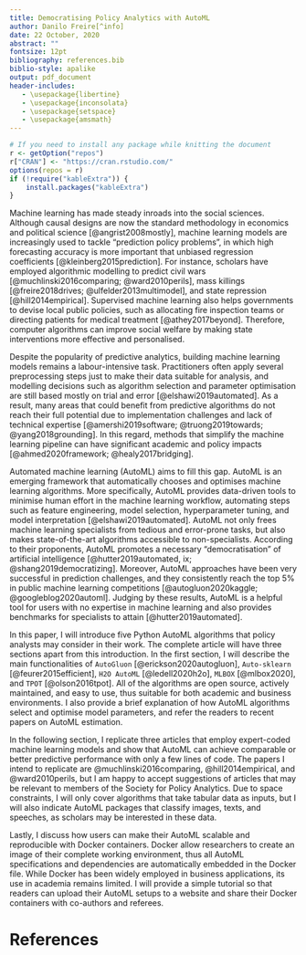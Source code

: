```yaml
---
title: Democratising Policy Analytics with AutoML
author: Danilo Freire[^info]
date: 22 October, 2020
abstract: ""
fontsize: 12pt
bibliography: references.bib
biblio-style: apalike
output: pdf_document
header-includes:
   - \usepackage{libertine}
   - \usepackage{inconsolata}
   - \usepackage{setspace}
   - \usepackage{amsmath}
---
```


```r
# If you need to install any package while knitting the document
r <- getOption("repos")
r["CRAN"] <- "https://cran.rstudio.com/"
options(repos = r)
if (!require("kableExtra")) {
    install.packages("kableExtra")
}
```

[^info]: Independent researcher,
[danilofreire@gmail.com](mailto:danilofreire@gmail.com),
<https://danilofreire.github.io>.

\doublespacing

Machine learning has made steady inroads into the social sciences. Although
causal designs are now the standard methodology in economics and political
science [@angrist2008mostly], machine learning models are increasingly used to
tackle "prediction policy problems", in which high forecasting accuracy is more
important that unbiased regression coefficients [@kleinberg2015prediction]. For
instance, scholars have employed algorithmic modelling to predict civil wars
[@muchlinski2016comparing; @ward2010perils], mass killings [@freire2018drives;
@ulfelder2013multimodel], and state repression [@hill2014empirical]. Supervised
machine learning also helps governments to devise local public policies, such
as allocating fire inspection teams or directing patients for medical treatment
[@athey2017beyond]. Therefore, computer algorithms can improve social welfare
by making state interventions more effective and personalised.

Despite the popularity of predictive analytics, building machine learning
models remains a labour-intensive task. Practitioners often apply several
preprocessing steps just to make their data suitable for analysis, and
modelling decisions such as algorithm selection and parameter optimisation are
still based mostly on trial and error [@elshawi2019automated]. As a result,
many areas that could benefit from predictive algorithms do not reach their
full potential due to implementation challenges and lack of technical expertise
[@amershi2019software; @truong2019towards; @yang2018grounding]. In this regard,
methods that simplify the machine learning pipeline can have significant
academic and policy impacts [@ahmed2020framework; @healy2017bridging].

Automated machine learning (AutoML) aims to fill this gap. AutoML is an
emerging framework that automatically chooses and optimises machine learning
algorithms. More specifically, AutoML provides data-driven tools to minimise
human effort in the machine learning workflow, automating steps such as feature
engineering, model selection, hyperparameter tuning, and model interpretation
[@elshawi2019automated]. AutoML not only frees machine learning specialists
from tedious and error-prone tasks, but also makes state-of-the-art algorithms
accessible to non-specialists. According to their proponents, AutoML promotes a
necessary "democratisation" of artificial intelligence [@hutter2019automated,
ix; @shang2019democratizing]. Moreover, AutoML approaches have been very
successful in prediction challenges, and they consistently reach the top 5% in
public machine learning competitions [@autogluon2020kaggle; @googleblog2020automl].
Judging by these results, AutoML is a helpful tool for users with no expertise
in machine learning and also provides benchmarks for specialists to attain
[@hutter2019automated].

In this paper, I will introduce five Python AutoML algorithms that policy
analysts may consider in their work. The complete article will have three
sections apart from this introduction. In the first section, I will describe
the main functionalities of `AutoGluon` [@erickson2020autogluon],
`Auto-sklearn` [@feurer2015efficient], `H2O AutoML` [@ledell2020h2o], `MLBOX`
[@mlbox2020], and `TPOT` [@olson2016tpot]. All of the algorithms are open
source, actively maintained, and easy to use, thus suitable for both academic
and business environments. I also provide a brief explanation of how AutoML
algorithms select and optimise model parameters, and refer the readers to
recent papers on AutoML estimation.

In the following section, I replicate three articles that employ expert-coded
machine learning models and show that AutoML can achieve comparable or better
predictive performance with only a few lines of code. The papers I intend to
replicate are @muchlinski2016comparing, @hill2014empirical, and
@ward2010perils, but I am happy to accept suggestions of articles that may be
relevant to members of the Society for Policy Analytics. Due to space
constraints, I will only cover algorithms that take tabular data as inputs, but
I will also indicate AutoML packages that classify images, texts, and speeches,
as scholars may be interested in these data.

Lastly, I discuss how users can make their AutoML scalable and reproducible
with Docker containers. Docker allow researchers to create an image of their
complete working environment, thus all AutoML specifications and dependencies
are automatically embedded in the Docker file. While Docker has been widely
employed in business applications, its use in academia remains limited. I will
provide a simple tutorial so that readers can upload their AutoML setups to a
website and share their Docker containers with co-authors and referees.

# References
